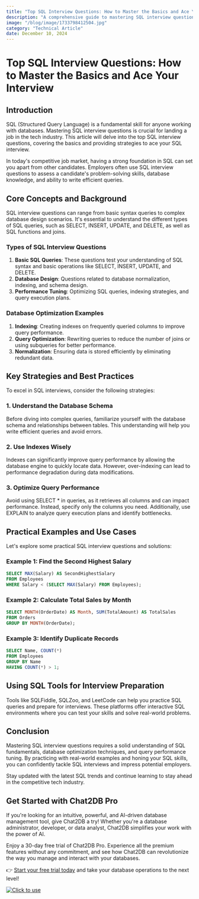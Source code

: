 ```yaml
---
title: "Top SQL Interview Questions: How to Master the Basics and Ace Your Interview"
description: "A comprehensive guide to mastering SQL interview questions, covering the basics and providing tips to excel in SQL interviews."
image: "/blog/image/1733798412504.jpg"
category: "Technical Article"
date: December 10, 2024
---
```


# Top SQL Interview Questions: How to Master the Basics and Ace Your Interview

## Introduction
SQL (Structured Query Language) is a fundamental skill for anyone working with databases. Mastering SQL interview questions is crucial for landing a job in the tech industry. This article will delve into the top SQL interview questions, covering the basics and providing strategies to ace your SQL interview.

In today's competitive job market, having a strong foundation in SQL can set you apart from other candidates. Employers often use SQL interview questions to assess a candidate's problem-solving skills, database knowledge, and ability to write efficient queries.

## Core Concepts and Background
SQL interview questions can range from basic syntax queries to complex database design scenarios. It's essential to understand the different types of SQL queries, such as SELECT, INSERT, UPDATE, and DELETE, as well as SQL functions and joins.

### Types of SQL Interview Questions
1. **Basic SQL Queries**: These questions test your understanding of SQL syntax and basic operations like SELECT, INSERT, UPDATE, and DELETE.
2. **Database Design**: Questions related to database normalization, indexing, and schema design.
3. **Performance Tuning**: Optimizing SQL queries, indexing strategies, and query execution plans.

### Database Optimization Examples
1. **Indexing**: Creating indexes on frequently queried columns to improve query performance.
2. **Query Optimization**: Rewriting queries to reduce the number of joins or using subqueries for better performance.
3. **Normalization**: Ensuring data is stored efficiently by eliminating redundant data.

## Key Strategies and Best Practices
To excel in SQL interviews, consider the following strategies:

### 1. Understand the Database Schema
Before diving into complex queries, familiarize yourself with the database schema and relationships between tables. This understanding will help you write efficient queries and avoid errors.

### 2. Use Indexes Wisely
Indexes can significantly improve query performance by allowing the database engine to quickly locate data. However, over-indexing can lead to performance degradation during data modifications.

### 3. Optimize Query Performance
Avoid using SELECT * in queries, as it retrieves all columns and can impact performance. Instead, specify only the columns you need. Additionally, use EXPLAIN to analyze query execution plans and identify bottlenecks.

## Practical Examples and Use Cases
Let's explore some practical SQL interview questions and solutions:

### Example 1: Find the Second Highest Salary
```sql
SELECT MAX(Salary) AS SecondHighestSalary
FROM Employees
WHERE Salary < (SELECT MAX(Salary) FROM Employees);
```

### Example 2: Calculate Total Sales by Month
```sql
SELECT MONTH(OrderDate) AS Month, SUM(TotalAmount) AS TotalSales
FROM Orders
GROUP BY MONTH(OrderDate);
```

### Example 3: Identify Duplicate Records
```sql
SELECT Name, COUNT(*)
FROM Employees
GROUP BY Name
HAVING COUNT(*) > 1;
```

## Using SQL Tools for Interview Preparation
Tools like SQLFiddle, SQLZoo, and LeetCode can help you practice SQL queries and prepare for interviews. These platforms offer interactive SQL environments where you can test your skills and solve real-world problems.

## Conclusion
Mastering SQL interview questions requires a solid understanding of SQL fundamentals, database optimization techniques, and query performance tuning. By practicing with real-world examples and honing your SQL skills, you can confidently tackle SQL interviews and impress potential employers.

Stay updated with the latest SQL trends and continue learning to stay ahead in the competitive tech industry.


## Get Started with Chat2DB Pro

If you're looking for an intuitive, powerful, and AI-driven database management tool, give Chat2DB a try! Whether you're a database administrator, developer, or data analyst, Chat2DB simplifies your work with the power of AI.

Enjoy a 30-day free trial of Chat2DB Pro. Experience all the premium features without any commitment, and see how Chat2DB can revolutionize the way you manage and interact with your databases.

👉 [Start your free trial today](https://chat2db.ai/pricing) and take your database operations to the next level!


[![Click to use](/image/blog/bg/chat2db.jpg)](https://chat2db.ai/)
